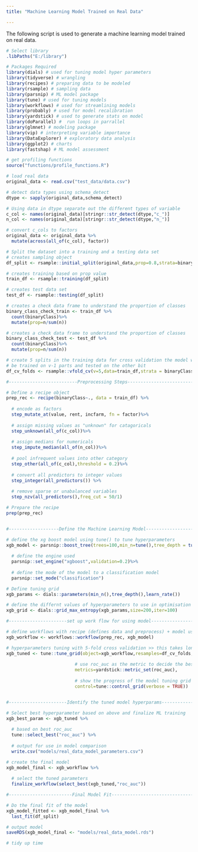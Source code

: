 ---
title: "Machine Learning Model Trained on Real Data"

---

The following script is used to generate a machine learning model trained on 
real data. 

```{r, message = FALSE, warning = FALSE, results = "hide"}
# Select library
.libPaths("E:/library")

# Packages Required
library(dials) # used for tuning model hyper parameters
library(tidyverse) # wrangling
library(recipes) # preparing data to be modeled
library(rsample) # sampling data
library(parsnip) # ML model package
library(tune) # used for tuning models
library(workflows) # used for streamlining models
library(probably) # used for model recalibration
library(yardstick) # used to generate stats on model
library(doParallel) #  run loops in parrallel
library(glmnet) # modeling package
library(vip) # interpreting variable importance
library(DataExplorer) # exploratory data analysis
library(ggplot2) # charts
library(fastshap) # ML model assessment

# get profiling functions
source("functions/profile_functions.R")

# load real data 
original_data <- read.csv("test_data/data.csv")

# detect data types using schema_detect
dtype <- sapply(original_data,schema_detect)

# Using data in dtype separate out the different types of variable 
c_col <- names(original_data)[stringr::str_detect(dtype,"c_")]
n_col <- names(original_data)[stringr::str_detect(dtype,"n_")]

# convert c_cols to factors
original_data <- original_data %>% 
  mutate(across(all_of(c_col), factor))

# Split the dataset into a training and a testing data set
# creates sampling object
df_split <- rsample::initial_split(original_data,prop=0.8,strata=binaryClass)

# creates training based on prop value
train_df <- rsample::training(df_split)

# creates test data set
test_df <- rsample::testing(df_split)

# creates a check data frame to understand the proportion of classes
binary_class_check_train <- train_df %>% 
  count(binaryClass)%>%
  mutate(prop=n/sum(n))

# creates a check data frame to understand the proportion of classes
binary_class_check_test <- test_df %>% 
  count(binaryClass)%>%
  mutate(prop=n/sum(n))

# create 5 splits in the training data for cross validation the model will 
# be trained on v-1 parts and tested on the other bit
df_cv_folds <- rsample::vfold_cv(v=5,data=train_df,strata = binaryClass)

#--------------------------Preprocessing Steps---------------------------------#

# Define a recipe object
prep_rec <- recipe(binaryClass~., data = train_df) %>%
  
  # encode as factors
  step_mutate_at(value, rent, incfarm, fn = factor)%>%
  
  # assign missing values as "unknown" for catagoricals
  step_unknown(all_of(c_col))%>%
  
  # assign medians for numericals
  step_impute_median(all_of(n_col))%>%
  
  # pool infrequent values into other category
  step_other(all_of(c_col),threshold = 0.2)%>%
  
  # convert all predictors to integer values
  step_integer(all_predictors()) %>% 
  
  # remove sparse or unabalanced variables
  step_nzv(all_predictors(),freq_cut = 50/1)

# Prepare the recipe
prep(prep_rec)


#-------------------Define the Machine Learning Model--------------------------#

# define the xg boost model using tune() to tune hyperparameters
xgb_model <- parsnip::boost_tree(trees=100,min_n=tune(),tree_depth = tune(),learn_rate=tune())%>%
  
  # define the engine used
  parsnip::set_engine("xgboost",validation=0.2)%>%
  
  # define the mode of the model to a classification model
  parsnip::set_mode("classification")

# Define tuning grid
xgb_params <- dials::parameters(min_n(),tree_depth(),learn_rate())

# define the differnt values of hyperparameters to use in optimisation
xgb_grid <- dials::grid_max_entropy(xgb_params,size=200,iter=100)

#----------------------set up work flow for using model-------------------------

# define workflows with recipe (defines data and preprocess) + model used
xgb_workflow <- workflows::workflow(prep_rec, xgb_model)

# hyperparameters tuning with 5-fold cross validation >> this takes long time to run, be patient!
xgb_tuned <- tune::tune_grid(object=xgb_workflow,resamples=df_cv_folds,grid=xgb_grid,
                            
                          # use roc_auc as the metric to decide the best model
                          metrics=yardstick::metric_set(roc_auc),
                          
                          # show the progress of the model tuning grid
                          control=tune::control_grid(verbose = TRUE))


#----------------------Identify the tuned model hyperparams--------------------

# Select best hyperparameter based on above and finalize ML training
xgb_best_param <- xgb_tuned %>%
  
  # based on best roc_auc 
  tune::select_best("roc_auc") %>% 
  
  # output for use in model comparison
  write.csv("models/real_data_model_parameters.csv")

# create the final model
xgb_model_final <- xgb_workflow %>%
  
  # select the tuned parameters
  finalize_workflow(select_best(xgb_tuned,"roc_auc"))

#------------------------Final Model Fit----------------------------------------

# Do the final fit of the model
xgb_model_fitted <- xgb_model_final %>% 
  last_fit(df_split)

# output model
saveRDS(xgb_model_final <- "models/real_data_model.rds")

# tidy up time  
```